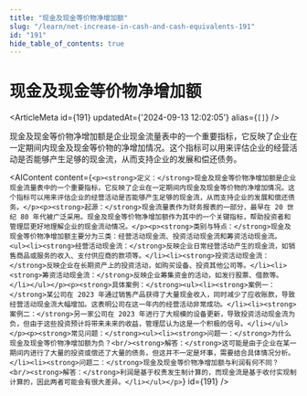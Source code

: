 ```yaml
---
title: "现金及现金等价物净增加额"
slug: "/learn/net-increase-in-cash-and-cash-equivalents-191"
id: "191"
hide_table_of_contents: true
---
```



# 现金及现金等价物净增加额

<ArticleMeta id={191} updatedAt={'2024-09-13 12:02:05'} alias={`[]`} />
<div className='border-solid border-b border-t-0 my-4 border-[var(--ifm-color-gray-300)]' />

现金及现金等价物净增加额是企业现金流量表中的一个重要指标，它反映了企业在一定期间内现金及现金等价物的净增加情况。这个指标可以用来评估企业的经营活动是否能够产生足够的现金流，从而支持企业的发展和偿还债务。

<AIContent content={`<p><strong>定义：</strong>现金及现金等价物净增加额是企业现金流量表中的一个重要指标，它反映了企业在一定期间内现金及现金等价物的净增加情况。这个指标可以用来评估企业的经营活动是否能够产生足够的现金流，从而支持企业的发展和偿还债务。</p><p><strong>起源：</strong>现金流量表作为财务报表的一部分，最早在 20 世纪 80 年代被广泛采用。现金及现金等价物净增加额作为其中的一个关键指标，帮助投资者和管理层更好地理解企业的现金流动情况。</p><p><strong>类别与特点：</strong>现金及现金等价物净增加额主要分为三类：经营活动现金流、投资活动现金流和筹资活动现金流。<ul><li><strong>经营活动现金流：</strong>反映企业日常经营活动产生的现金流，如销售商品或服务的收入、支付供应商的款项等。</li><li><strong>投资活动现金流：</strong>反映企业在长期资产上的投资活动，如购买设备、投资其他公司等。</li><li><strong>筹资活动现金流：</strong>反映企业筹集资金的活动，如发行股票、借款等。</li></ul></p><p><strong>具体案例：</strong><ul><li><strong>案例一：</strong>某公司在 2023 年通过销售产品获得了大量现金收入，同时减少了应收账款，导致经营活动现金流大幅增加。这表明公司在这一年内的经营活动非常成功。</li><li><strong>案例二：</strong>另一家公司在 2023 年进行了大规模的设备更新，导致投资活动现金流为负，但由于这些投资预计将带来未来的收益，管理层认为这是一个积极的信号。</li></ul></p><p><strong>常见问题：</strong><ul><li><strong>问题一：</strong>为什么现金及现金等价物净增加额为负？<br/><strong>解答：</strong>这可能是由于企业在某一期间内进行了大量的投资或偿还了大量的债务，但这并不一定是坏事，需要结合具体情况分析。</li><li><strong>问题二：</strong>现金及现金等价物净增加额与利润有何不同？<br/><strong>解答：</strong>利润是基于权责发生制计算的，而现金流是基于收付实现制计算的，因此两者可能会有很大差异。</li></ul></p>`} id={191} />
